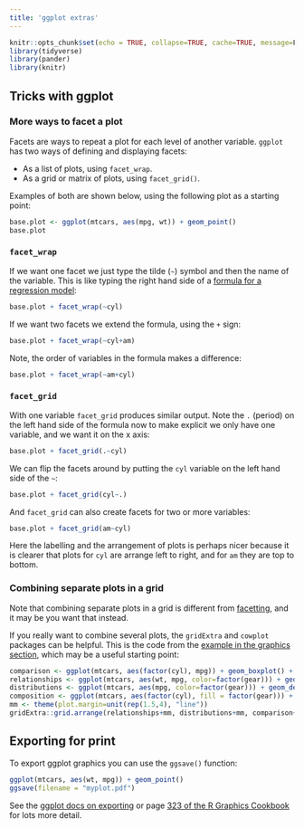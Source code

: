 ```yaml
---
title: 'ggplot extras'
---
```


```r
knitr::opts_chunk$set(echo = TRUE, collapse=TRUE, cache=TRUE, message=F)
library(tidyverse)
library(pander)
library(knitr)
```



## Tricks with ggplot {- #ggplot-details}


### More ways to facet a plot {- #facetting-plots}


Facets are ways to repeat a plot for each level of another variable.
`ggplot` has two ways of defining and displaying facets:

- As a list of plots, using `facet_wrap`.
- As a grid or matrix of plots, using `facet_grid()`.


Examples of both are shown below, using the following plot as a starting point:


```r
base.plot <- ggplot(mtcars, aes(mpg, wt)) + geom_point()
base.plot
```

### `facet_wrap` {-}

If we want one facet we just type the tilde (`~`) symbol and then the name of the variable. This is like typing the right hand side of a [formula for a regression model](formulae):

```r
base.plot + facet_wrap(~cyl)
```

If we want two facets we extend the formula, using the `+` sign:

```r
base.plot + facet_wrap(~cyl+am)
```


Note, the order of variables in the formula makes a difference:


```r
base.plot + facet_wrap(~am+cyl)
```



### `facet_grid` {-}
With one variable `facet_grid` produces similar output. Note the `.` (period) on the left hand side of the formula now to make explicit we only have one variable, and we want it on the x axis:

```r
base.plot + facet_grid(.~cyl)
```

We can flip the facets around by putting the `cyl` variable on the left hand side of the `~`:
```r
base.plot + facet_grid(cyl~.)
```



And `facet_grid` can also create facets for two or more variables:

```r
base.plot + facet_grid(am~cyl)
```


Here the labelling and the arrangement of plots is perhaps nicer because it is clearer that plots for `cyl` are arrange left to right, and for `am` they are top to bottom.





### Combining separate plots in a grid {- #combining-plots}


Note that combining separate plots in a grid is different from [facetting](#facetting-plots), and it may be you want that instead.

If you really want to combine several plots, the `gridExtra` and `cowplot` packages can be helpful. This is the code from the [example in the graphics section](#layered-graphics), which may be a useful starting point:


```r
comparison <- ggplot(mtcars, aes(factor(cyl), mpg)) + geom_boxplot() +  ggtitle("Comparison")
relationships <- ggplot(mtcars, aes(wt, mpg, color=factor(gear))) + geom_point() + ggtitle("Relationship")
distributions <- ggplot(mtcars, aes(mpg, color=factor(gear))) + geom_density() + ggtitle("Distribution")
composition <- ggplot(mtcars, aes(factor(cyl), fill = factor(gear))) + geom_bar() + ggtitle("Composition")
mm <- theme(plot.margin=unit(rep(1.5,4), "line"))
gridExtra::grid.arrange(relationships+mm, distributions+mm, comparison+mm, composition+mm, ncol=2)
```



## Exporting for print {- #exporting-graphics}


To export ggplot graphics you can use the `ggsave()` function:

```r

ggplot(mtcars, aes(wt, mpg)) + geom_point()
ggsave(filename = "myplot.pdf")

```


See the [ggplot docs on exporting](http://ggplot2.tidyverse.org/reference/ggsave.html) or page [323 of the R Graphics Cookbook](https://ase.tufts.edu/bugs/guide/assets/R%20Graphics%20Cookbook.pdf) for lots more detail.


